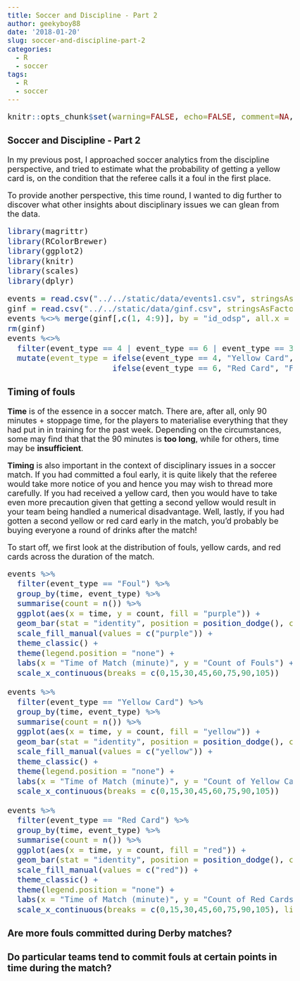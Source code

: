 ```yaml
---
title: Soccer and Discipline - Part 2
author: geekyboy88
date: '2018-01-20'
slug: soccer-and-discipline-part-2
categories:
  - R
  - soccer
tags:
  - R
  - soccer
---
```


<style type="text/css">

body, td {
   font-size: 18px;
}
code.r{
  font-size: 18px;
}
pre {
  font-size: 18px
}
</style>

```r
knitr::opts_chunk$set(warning=FALSE, echo=FALSE, comment=NA, message=FALSE)
```

### Soccer and Discipline - Part 2

In my previous post, I approached soccer analytics from the discipline perspective, and tried to estimate what the probability of getting a yellow card is, on the condition that the referee calls it a foul in the first place. 

To provide another perspective, this time round, I wanted to dig further to discover what other insights about disciplinary issues we can glean from the data.

```r
library(magrittr)
library(RColorBrewer)
library(ggplot2)
library(knitr)
library(scales)
library(dplyr)
```

```r
events = read.csv("../../static/data/events1.csv", stringsAsFactors = F)
ginf = read.csv("../../static/data/ginf.csv", stringsAsFactors = F)
events %<>% merge(ginf[,c(1, 4:9)], by = "id_odsp", all.x = T)
rm(ginf)
events %<>%
  filter(event_type == 4 | event_type == 6 | event_type == 3) %>%
  mutate(event_type = ifelse(event_type == 4, "Yellow Card",
                      ifelse(event_type == 6, "Red Card", "Foul")))
```

### Timing of fouls

__Time__ is of the essence in a soccer match. There are, after all, only 90 minutes + stoppage time, for the players to materialise everything that they had put in in training for the past week. Depending on the circumstances, some may find that that the 90 minutes is __too long__, while for others, time may be __insufficient__.

__Timing__ is also important in the context of disciplinary issues in a soccer match. If you had committed a foul early, it is quite likely that the referee would take more notice of you and hence you may wish to thread more carefully. If you had received a yellow card, then you would have to take even more precaution given that getting a second yellow would result in your team being handled a numerical disadvantage. Well, lastly, if you had gotten a second yellow or red card early in the match, you'd probably be buying everyone a round of drinks after the match!

To start off, we first look at the distribution of fouls, yellow cards, and red cards across the duration of the match.

```r
events %>%
  filter(event_type == "Foul") %>%
  group_by(time, event_type) %>%
  summarise(count = n()) %>%
  ggplot(aes(x = time, y = count, fill = "purple")) +
  geom_bar(stat = "identity", position = position_dodge(), color = "black") +
  scale_fill_manual(values = c("purple")) +
  theme_classic() +
  theme(legend.position = "none") +
  labs(x = "Time of Match (minute)", y = "Count of Fouls") +
  scale_x_continuous(breaks = c(0,15,30,45,60,75,90,105))

events %>%
  filter(event_type == "Yellow Card") %>%
  group_by(time, event_type) %>%
  summarise(count = n()) %>%
  ggplot(aes(x = time, y = count, fill = "yellow")) +
  geom_bar(stat = "identity", position = position_dodge(), color = "black") +
  scale_fill_manual(values = c("yellow")) +
  theme_classic() +
  theme(legend.position = "none") +
  labs(x = "Time of Match (minute)", y = "Count of Yellow Cards") +
  scale_x_continuous(breaks = c(0,15,30,45,60,75,90,105))

events %>%
  filter(event_type == "Red Card") %>%
  group_by(time, event_type) %>%
  summarise(count = n()) %>%
  ggplot(aes(x = time, y = count, fill = "red")) +
  geom_bar(stat = "identity", position = position_dodge(), color = "black") +
  scale_fill_manual(values = c("red")) +
  theme_classic() +
  theme(legend.position = "none") +
  labs(x = "Time of Match (minute)", y = "Count of Red Cards") +
  scale_x_continuous(breaks = c(0,15,30,45,60,75,90,105), limits = c(0,105)) 
```

### Are more fouls committed during Derby matches?

### Do particular teams tend to commit fouls at certain points in time during the match?








